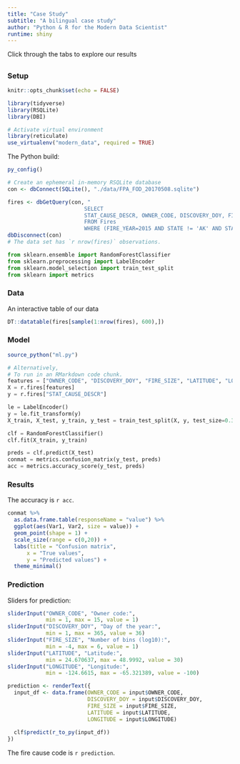 ```yaml
---
title: "Case Study"
subtitle: "A bilingual case study"
author: "Python & R for the Modern Data Scientist"
runtime: shiny
---
```


Click through the tabs to explore our results

## {.tabset}

### Setup

```r

knitr::opts_chunk$set(echo = FALSE)

library(tidyverse)
library(RSQLite)
library(DBI)

# Activate virtual environment
library(reticulate)
use_virtualenv("modern_data", required = TRUE)
```

The Python build:

```r
py_config()
```

```r
# Create an ephemeral in-memory RSQLite database
con <- dbConnect(SQLite(), "./data/FPA_FOD_20170508.sqlite")

fires <- dbGetQuery(con, "
                        SELECT
                        STAT_CAUSE_DESCR, OWNER_CODE, DISCOVERY_DOY, FIRE_SIZE, LATITUDE, LONGITUDE
                        FROM Fires  
                        WHERE (FIRE_YEAR=2015 AND STATE != 'AK' AND STATE != 'HI' AND STATE != 'PR');")
dbDisconnect(con)
# The data set has `r nrow(fires)` observations.
```

```python
from sklearn.ensemble import RandomForestClassifier
from sklearn.preprocessing import LabelEncoder
from sklearn.model_selection import train_test_split
from sklearn import metrics
```

### Data

An interactive table of our data

```r
DT::datatable(fires[sample(1:nrow(fires), 600),])
```

### Model

```r
source_python("ml.py")
```

```python
# Alternatively, 
# To run in an RMarkdown code chunk.
features = ["OWNER_CODE", "DISCOVERY_DOY", "FIRE_SIZE", "LATITUDE", "LONGITUDE"]
X = r.fires[features]
y = r.fires["STAT_CAUSE_DESCR"]

le = LabelEncoder()
y = le.fit_transform(y)
X_train, X_test, y_train, y_test = train_test_split(X, y, test_size=0.33, random_state=42, stratify=y)

clf = RandomForestClassifier()
clf.fit(X_train, y_train)

preds = clf.predict(X_test)
conmat = metrics.confusion_matrix(y_test, preds)
acc = metrics.accuracy_score(y_test, preds)
```

### Results

The accuracy is `r acc`.

```r
conmat %>% 
  as.data.frame.table(responseName = "value") %>% 
  ggplot(aes(Var1, Var2, size = value)) +
  geom_point(shape = 1) +
  scale_size(range = c(0,20)) +
  labs(title = "Confusion matrix",
      x = "True values",
      y = "Predicted values") +
  theme_minimal()
```

### Prediction

Sliders for prediction:

```r
sliderInput("OWNER_CODE", "Owner code:", 
            min = 1, max = 15, value = 1)
sliderInput("DISCOVERY_DOY", "Day of the year:", 
            min = 1, max = 365, value = 36)
sliderInput("FIRE_SIZE", "Number of bins (log10):", 
            min = -4, max = 6, value = 1)
sliderInput("LATITUDE", "Latitude:", 
            min = 24.670637, max = 48.9992, value = 30)
sliderInput("LONGITUDE", "Longitude:", 
            min = -124.6615, max = -65.321389, value = -100)
```

```r
prediction <- renderText({
  input_df <- data.frame(OWNER_CODE = input$OWNER_CODE,
                         DISCOVERY_DOY = input$DISCOVERY_DOY,
                         FIRE_SIZE = input$FIRE_SIZE,
                         LATITUDE = input$LATITUDE,
                         LONGITUDE = input$LONGITUDE)
  
  clf$predict(r_to_py(input_df))
})
```

The fire cause code is `r prediction`.

## {-}